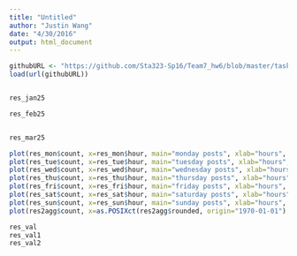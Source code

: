 ```yaml
---
title: "Untitled"
author: "Justin Wang"
date: "4/30/2016"
output: html_document
---
```

```r
githubURL <- "https://github.com/Sta323-Sp16/Team7_hw6/blob/master/task1.Rdata"
load(url(githubURL))


res_jan25

res_feb25


res_mar25

plot(res_mon$count, x=res_mon$hour, main="monday posts", xlab="hours", col="blue")
plot(res_tue$count, x=res_tue$hour, main="tuesday posts", xlab="hours", col="red")
plot(res_wed$count, x=res_wed$hour, main="wednesday posts", xlab="hours", col="brown")
plot(res_thu$count, x=res_thu$hour, main="thursday posts", xlab="hours", col="cyan")
plot(res_fri$count, x=res_fri$hour, main="friday posts", xlab="hours", col="green")
plot(res_sat$count, x=res_sat$hour, main="saturday posts", xlab="hours", col="magenta")
plot(res_sun$count, x=res_sun$hour, main="sunday posts", xlab="hours", col="black")
plot(res2agg$count, x=as.POSIXct(res2agg$rounded, origin="1970-01-01"), main="aggregate posts", xlab="hours over three months", col="black")

res_val
res_val1
res_val2
```
